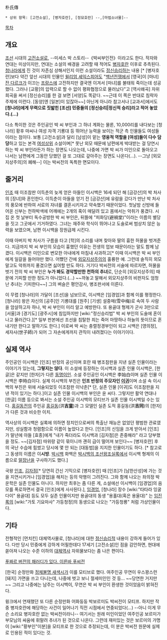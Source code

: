 朴氏傳

 * 상위 항목: [고전소설], [병자호란], [정묘호란] --,[마법소녀물]--

[[목차]]
== 개요 ==
[[조선]] 시대의 [[고전소설]]로, --미세스 박 스토리--《박씨부인전》이라고도 한다. 작자와 연대는 미상이지만, 연대는 소설의 배경을 고려할 때 적어도 [[병자호란]] 이후로 추측된다. [[청나라]]에게 진 것이 자존심 상해서인지 이런 소설이라도 [[정신승리]]하는 내용 [* [병자호란]보다 약간 앞선 시대의 인물인 [[윌리엄 셰익스피어]]도 "[[백년전쟁]]에서 [영국]이 [마녀] [[잔 다르크]]가 이끄는 [[프랑스]]에 고전하지만 결국엔 이겨서 [마녀]를 불태워 죽이는데 성공했다. 그러나 [교황]의 압력으로 할 수 없이 평화협정으로 물러났다"고 [역사왜곡] 자위 희곡을 써서 [정신승리]를 한 걸 보면 [서양]도 똑같다. ~~근데 이 쪽은 반대로 침략자 주제에 이런다. [동양]엔 [일본]이 있잖아~~] 아닌게 아니라 참고서나 [교과서]에서도 '''[청나라]에게 무력으로 짓밟힌 [조선] 민중들의 [정신승리|정신적 승리]라고 적어 놓았다.(…)''' 

다소 특이한 것은 주인공인 박 씨 부인과 그 하녀 계화는 물론, 10,000리를 내다보는 [청나라] 황후 마씨나 여성 자객 기룡대 등 뛰어난 능력을 보이는 적군 측 인물들도 여성들이라는 점이다. 보통 [고전소설]과 달리 [남성]이 맡는 '''영웅적 역할을 [여성]들이 다수 담당'''하고 있는 본격 [[여성상위]] 소설이며[* 못난 외모 때문에 남편에게 박대받는 걸 당연시하는 박 씨 부인라든가 하는 장면도 나오는데, 나중에 가면 박 씨가 미인으로 돌아오고 나서는 남편에게 그동안 당했던 걸 또 그대로 갚아주는 장면도 나온다(…). --그냥 [외모지상주의]의 폐해--] 이는 박씨전의 독특한 면모이다.

== 줄거리 ==
[[인조]] 때 이조참판 이득춘의 늦게 얻은 아들인 이시백은 16세 되던 해 [금강산]의 박 처사의 [장녀]와 혼인한다. 이득춘이 아들을 얻기 전 [금강산]에 유람을 갔다가 만난 박 처사의 풍모에 반하여 서로의 자녀를 결혼시키자고 약속했기 때문이었다. 첫날밤 신방에 들어온 신부는 천하박색에 어깨에는 2개의 혹이 매달려 있고 몸에서는 악취가 풍겼다. 시집 온 첫 날부터 독수공방한 박 씨 부인은, 뒤뜰에 "피화당(避禍堂)"이라는 이름의 별당을 짓고 그곳에서 기거하였다. 그녀는 재주와 학식이 뛰어나고 도술로써 범상치 않은 능력을 보였으며, 남편 이시백을 장원급제 시킨다. 

이때 아버지 박 처사가 구름을 타고 [학]의 소리를 내며 찾아와 딸의 흉한 허물을 벗겨준다. 지금까지 박 씨 부인의 모습이 흉했던 이유는 전생의 업보 때문이라는 말도 함께 남겼다. 이시백은 미인으로 변모한 아내에게 마침내 사과하고[* 이때 이시백은 박 씨 부인에게 일갈을 들어야만 했다. 어쨌던 간에 [[외모지상주의]]의 훌륭한 예. 그런데 솔직히 외모 말고도 악취까지 풍겼으면 싫어할 만도 하다. 거기다 박씨전의 서술에 따르자면, 허물을 벗기 전의 박 씨 부인은 '''누가 봐도 경악할만한 천하의 추녀'''로, 단순히 [외모지상주의] 때문에 기피할 만한 정도가 아니었다.(…) ~~까놓고 말해서 외모지상주의 비판자도 엄청난 추녀는 기피한다~~] 그의 벼슬은 평안감사, 병조판서에 이른다.

이 무렵 [청나라]의 가달이 [조선]을 넘보므로, 이시백은 [임경업]과 함께 이를 평정한다. [청나라] 왕은 자신의 [공주]인 기룡대를 [원주] [기생] 설중매(雪中梅)로 속여 두 사람을 암살하고자 하나, 박 씨 부인이 미리 알고 예방한다. 또 용골대 형제가 군사 3만으로 [서울]과 [경기도] [광주시]에 침입하지만 [wiki:"정신승리법" 박 씨 부인의 도술에 혼이 나고 물러간다.][* 일부 판본에선 조선을 침탈한 죄는 죽어 마땅하나 하늘의 뜻이므로 혼내기만 한다고 말하기도 한다.]  이로써 박 씨는 충렬정경부인이 되고 시백은 [영의정], 세자사(世子師)가 되어 그 자손에게까지 관직이 내려졌다는 이야기이다.

== 실제 역사 ==
주인공인 이시백은 [인조] 반정의 공신이며 호란 때 병조참판을 지낸 실존 인물이라는 이야기가 있는데, '''그렇지는 않다'''. 이 소설에 등장하는 이시백과 실존 인물 이시백은, [한글]은 같지만 [한자]가 다른 [[동명이인]]. 소설 주인공인 이시백은 李始白이며 실존 인물 이시백은 李時白이다. 실제 이시백의 부친은 '''인조 반정의 주모자인 [[이귀]]'''이며 소설 속 이시백의 부친은 위에 서술되었듯 이조참판 이낙춘[* 단, 실존 인물 [이귀]도 이조참판을 지낸 적이 있기는 하다.]이고 실존 인물 이시백의 부인은 윤 씨다. 그렇지만 활약 연대나 [한글] 이름 등으로 봐서는 소설 주인공 이시백의 모티브가 실존 인물 이시백일 수는 있다. [[홍길동전]]의 주인공 [[홍길동]](洪'''吉童''')과 그 모델인 실존 도적 홍길동(洪'''吉同''')의 [한자]가 다른 것과 비슷한 이치.

역사상의 이시백은 실록에 의하면 정치인으로써의 특출난 재능은 없었던 평범한 관료였지만, 성실함과 청렴함으로 이름이 높았다고 한다. [인조]의 신임을 크게 받아서 [인조]가 말년에 아들 [효종]에게 "내가 죽더라도 이시백과 [김자점]은 존중해라" 라고 당부했을 정도. ~~[김자점] 따위랑 같이 묶이니까 괜히 급이 떨어져 보인다~~ [병자호란] 후의 국난 수습에 힘썼고 당시에 몇 안 되는 [대동법]을 지지한 인물이기도 하다. [* 참고로 그 동생의 이름은 이'''시방'''. [[박시백]] 화백은 [[박시백의 조선왕조실록]]에서 이시백 형제의 이름으로 [[말장난]]을 구사하기도 했다.]

국왕 [[인조]], [[김자점]][* 당연히 간신 기믹으로 [병자호란] 때 [인조]가 [남한산성]에 가는 것을 지연시키거나 [임경업]을 해치는 등의 악행이 그려진다. 그와 함께 나오는 좌의정 박운학은 실존 인물도 아니다. 하지만 최후는 좀 다른 게, 소설에선 이시백이 [임경업]의 음모를 폭로하면서 결국 [인조]에게 사사된다.], [[임경업]], [청나라] 장수 [wiki:"타타라 잉굴다이" 용골대] 등도 모두 실존 인물이지만 용골대의 동생 "용홀대(혹은 용울대)" 는 [[임진록]]의 [wiki:"가토 기요마사" 가등청정]의 동생으로 나오는 "가등청룡" 처럼 가상인물이다.

== 기타 ==
전형적인 [먼치킨] 대체역사물로, [청나라]에 대한 [[정신승리]]적 내용이 강하게 들어가 있다. 다만 당시 민중에게 강하게 어필한데다 17세기 [고전소설]인 점을 감안하면, 현대에 쏟아져 나오는 수준 이하의 [[대체역사]] 자위물보다는 좀 나은 편이다. 

[http://gall.dcinside.com/list.php?id=gun&no=82545&page=1&bbs= 푸짜르 버전의 패러디가 있다. 이른바 푸씨전]


[한국] 순정만화 [[정체불명 새색시]]가 이를 모티브로 했다. 여주인공 무연이 우스꽝스런 [돼지] 가면을 쓰고 다니는데, 나중에 벗고 보니 절세미인인 것 등… ~~당연한 거지만~~ 그리고 나중에는 남주는 이시백이, 무연은 박 씨 부인이 환생한 것이었음이 밝혀진다.

윙크에서 연재했던 또 다른 순정만화 어화둥둥 박보르미도 박씨전이 모티프. 하지만 작중 병자호란에 해당하는 사건이 일어나기 직전 시점에서 연중되었다(...) --아니 이게 무슨 소리요 병자호란 없는 박씨전이라니-- 여기서는 원래 미인이었던 여주인공 보르미가 부모님의 싸움에 휘말려 추녀가 된 것으로 나온다. 그런데 재미있는 것은 보르미의 가명이 [wiki:"황부인"이분]을 모티프로 한 것으로 추정되는데, 이 분은 박씨전 원문에 실제로 인용된 적이 있다는 것.
 
